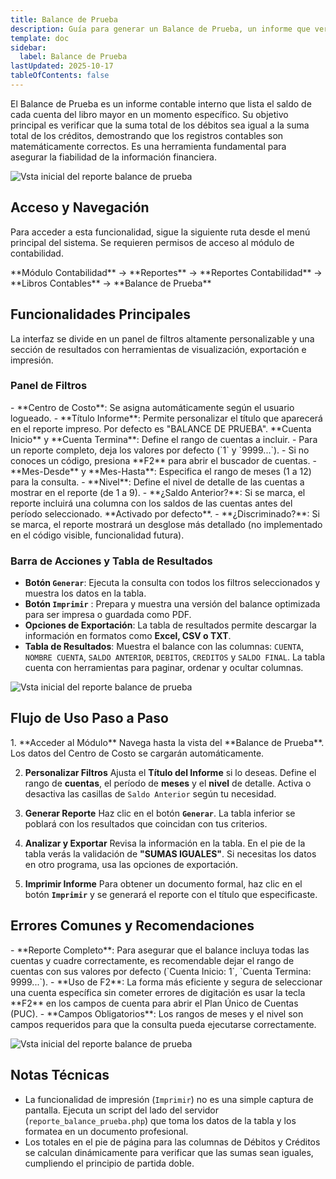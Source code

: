 ```yaml
---
title: Balance de Prueba
description: Guía para generar un Balance de Prueba, un informe que verifica la igualdad entre los débitos y créditos totales del libro mayor, asegurando la exactitud de los registros contables.
template: doc
sidebar:
  label: Balance de Prueba
lastUpdated: 2025-10-17
tableOfContents: false
---
```



El Balance de Prueba es un informe contable interno que lista el saldo de cada cuenta del libro mayor en un momento específico. Su objetivo principal es verificar que la suma total de los débitos sea igual a la suma total de los créditos, demostrando que los registros contables son matemáticamente correctos. Es una herramienta fundamental para asegurar la fiabilidad de la información financiera.

![Vsta inicial del reporte balance de prueba](@assets/guias_usuarios/contabilidad/reportes/BalancePrueba/reportes_balance_prueba_00.png)

## Acceso y Navegación

Para acceder a esta funcionalidad, sigue la siguiente ruta desde el menú principal del sistema. Se requieren permisos de acceso al módulo de contabilidad.

<Aside type="note" title="Ruta de Navegación">
  **Módulo Contabilidad** → **Reportes** → **Reportes Contabilidad** → **Libros Contables** → **Balance de Prueba**
</Aside>

## Funcionalidades Principales

La interfaz se divide en un panel de filtros altamente personalizable y una sección de resultados con herramientas de visualización, exportación e impresión.

### Panel de Filtros

<CardGrid>
    <Card title="Datos Generales" icon="building">
        - **Centro de Costo**: Se asigna automáticamente según el usuario logueado.
        - **Título Informe**: Permite personalizar el título que aparecerá en el reporte impreso. Por defecto es "BALANCE DE PRUEBA".
    </Card>
    <Card title="Rango de Cuentas" icon="document">
        **Cuenta Inicio** y **Cuenta Termina**: Define el rango de cuentas a incluir.
        - Para un reporte completo, deja los valores por defecto (`1` y `9999...`).
        - Si no conoces un código, presiona **F2** para abrir el buscador de cuentas.
    </Card>
    <Card title="Período y Nivel" icon="calendar">
        - **Mes-Desde** y **Mes-Hasta**: Especifica el rango de meses (1 a 12) para la consulta.
        - **Nivel**: Define el nivel de detalle de las cuentas a mostrar en el reporte (de 1 a 9).
    </Card>
    <Card title="Opciones Adicionales" icon="check-circle">
        - **¿Saldo Anterior?**: Si se marca, el reporte incluirá una columna con los saldos de las cuentas antes del período seleccionado. **Activado por defecto**.
        - **¿Discriminado?**: Si se marca, el reporte mostrará un desglose más detallado (no implementado en el código visible, funcionalidad futura).
    </Card>
</CardGrid>

### Barra de Acciones y Tabla de Resultados

-   **Botón `Generar`**: Ejecuta la consulta con todos los filtros seleccionados y muestra los datos en la tabla.
-   **Botón `Imprimir`** <i class="fa fa-print"></i>: Prepara y muestra una versión del balance optimizada para ser impresa o guardada como PDF.
-   **Opciones de Exportación**: La tabla de resultados permite descargar la información en formatos como **Excel, CSV o TXT**.
-   **Tabla de Resultados**: Muestra el balance con las columnas: `CUENTA`, `NOMBRE CUENTA`, `SALDO ANTERIOR`, `DEBITOS`, `CREDITOS` y `SALDO FINAL`. La tabla cuenta con herramientas para paginar, ordenar y ocultar columnas.

![Vsta inicial del reporte balance de prueba](@assets/guias_usuarios/contabilidad/reportes/BalancePrueba/reportes_balance_prueba_01.png)

## Flujo de Uso Paso a Paso

<Steps>
1.  **Acceder al Módulo**
    Navega hasta la vista del **Balance de Prueba**. Los datos del Centro de Costo se cargarán automáticamente.

2.  **Personalizar Filtros**
    Ajusta el **Título del Informe** si lo deseas. Define el rango de **cuentas**, el período de **meses** y el **nivel** de detalle. Activa o desactiva las casillas de `Saldo Anterior` según tu necesidad.

3.  **Generar Reporte**
    Haz clic en el botón **`Generar`**. La tabla inferior se poblará con los resultados que coincidan con tus criterios.

4.  **Analizar y Exportar**
    Revisa la información en la tabla. En el pie de la tabla verás la validación de **"SUMAS IGUALES"**. Si necesitas los datos en otro programa, usa las opciones de exportación.

5.  **Imprimir Informe**
    Para obtener un documento formal, haz clic en el botón **`Imprimir`** y se generará el reporte con el título que especificaste.
</Steps>

## Errores Comunes y Recomendaciones

<Aside type="caution" title="Puntos a Considerar">
-   **Reporte Completo**: Para asegurar que el balance incluya todas las cuentas y cuadre correctamente, es recomendable dejar el rango de cuentas con sus valores por defecto (`Cuenta Inicio: 1`, `Cuenta Termina: 9999...`).
-   **Uso de F2**: La forma más eficiente y segura de seleccionar una cuenta específica sin cometer errores de digitación es usar la tecla **F2** en los campos de cuenta para abrir el Plan Único de Cuentas (PUC).
-   **Campos Obligatorios**: Los rangos de meses y el nivel son campos requeridos para que la consulta pueda ejecutarse correctamente.
</Aside>

![Vsta inicial del reporte balance de prueba](@assets/guias_usuarios/contabilidad/reportes/BalancePrueba/reportes_balance_prueba_02.png)
## Notas Técnicas

-   La funcionalidad de impresión (`Imprimir`) no es una simple captura de pantalla. Ejecuta un script del lado del servidor (`reporte_balance_prueba.php`) que toma los datos de la tabla y los formatea en un documento profesional.
-   Los totales en el pie de página para las columnas de Débitos y Créditos se calculan dinámicamente para verificar que las sumas sean iguales, cumpliendo el principio de partida doble.

